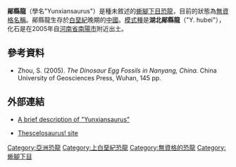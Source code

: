 '''鄖縣龍'''（學名"Yunxiansaurus"）是種未敘述的[[蜥腳下目|蜥腳下目]][[恐龍|恐龍]]，目前的狀態為[[無資格名稱|無資格名稱]]。鄖縣龍生存於[[白堊紀|白堊紀]]晚期的[[中國|中國]]。[[模式種|模式種]]是'''湖北鄖縣龍'''（"Y. hubei"），化石是在2005年自[[河南省|河南省]][[南陽市|南陽市]]附近出土。

==參考資料==
* Zhou, S. (2005). ''The Dinosaur Egg Fossils in Nanyang, China.'' China University of Geosciences Press, Wuhan, 145 pp. 

==外部連結==
*{{fr}}[http://lesdinos.free.fr/actualites%201.htm A brief description of "Yunxiansaurus"] {{Wayback|url=http://lesdinos.free.fr/actualites%201.htm |date=20070920212916 }}
*{{en}}[http://www.thescelosaurus.com/dinouvwxyz.htm Thescelosaurus! site] {{Wayback|url=http://www.thescelosaurus.com/dinouvwxyz.htm |date=20091208104430 }}

{{dinosaur-stub}}

[[Category:亞洲恐龍|Category:亞洲恐龍]]
[[Category:上白堊紀恐龍|Category:上白堊紀恐龍]]
[[Category:無資格的恐龍|Category:無資格的恐龍]]
[[Category:蜥腳下目|Category:蜥腳下目]]